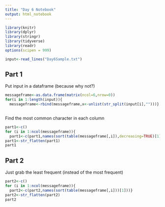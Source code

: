 ```yaml
---
title: "Day 6 Notebook"
output: html_notebook
---
```


```r
library(knitr)
library(dplyr)
library(stringr)
library(tidyverse)
library(readr)
options(scipen = 999)
```

```r
input<-read_lines("Day6Sample.txt")
```

## Part 1

Put input in a dataframe (because why not?)
```r
messageframe<-as.data.frame(matrix(ncol=6,nrow=0))
for(i in 1:length(input)){
  messageframe<-rbind(messageframe,x<-unlist(str_split(input[i],"")))}
  
```

Find the most common character in each column

```r
part1<-c()
for (i in 1:ncol(messageframe)){
  part1<-c(part1,names(sort(table(messageframe[,i]),decreasing=TRUE)[1]))}
part1<-str_flatten(part1)
part1
```

## Part 2
Just grab the least frequent (instead of the most frequent)

```r
part2<-c()
for (i in 1:ncol(messageframe)){
  part2<-c(part2,names(sort(table(messageframe[,i]))[1]))}
part2<-str_flatten(part2)
part2
```